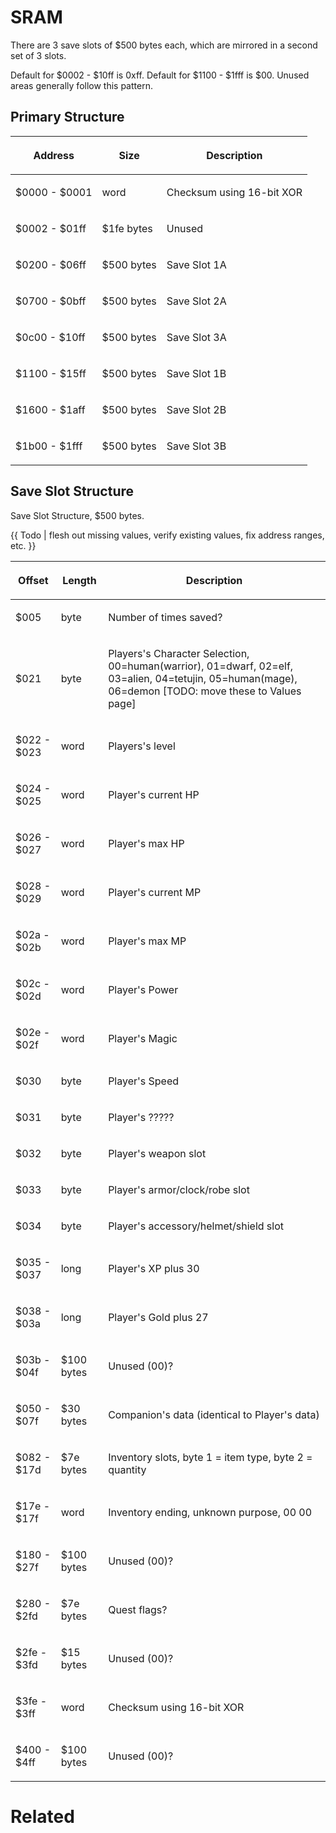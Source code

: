 {{srammap}}

=SRAM=

There are 3 save slots of $500 bytes each, which are mirrored in a second set of 3 slots.

Default for $0002 - $10ff is 0xff.  Default for $1100 - $1fff is $00.  Unused areas generally follow this pattern.

==Primary Structure==

{| class="wikitable"
|-
!  Address  !!  Size  !!  Description
|-
|  $0000 - $0001  ||  word  ||  Checksum using 16-bit XOR
|-  style="background-color: #eaecf0;"
|  $0002 - $01ff  ||  $1fe bytes  ||  Unused
|-
|  $0200 - $06ff  ||  $500 bytes  ||  Save Slot 1A
|-
|  $0700 - $0bff  ||  $500 bytes  ||  Save Slot 2A
|-
|  $0c00 - $10ff  ||  $500 bytes  ||  Save Slot 3A
|-
|  $1100 - $15ff  ||  $500 bytes  ||  Save Slot 1B
|-
|  $1600 - $1aff  ||  $500 bytes  ||  Save Slot 2B
|-
|  $1b00 - $1fff  ||  $500 bytes  ||  Save Slot 3B
|}

==Save Slot Structure==

Save Slot Structure, $500 bytes.

{{ Todo | flesh out missing values, verify existing values, fix address ranges, etc. }}

{| class="wikitable"
!  Offset  !!  Length  !!  Description
|-
|  $005  ||  byte  ||  Number of times saved?
|-
|  $021  ||  byte  ||  Players's Character Selection, 00=human(warrior), 01=dwarf, 02=elf, 03=alien, 04=tetujin, 05=human(mage), 06=demon [TODO: move these to Values page]
|-
|  $022 - $023  ||  word  ||  Players's level
|-
|  $024 - $025  ||  word  ||  Player's current HP
|-
|  $026 - $027  ||  word  ||  Player's max HP
|-
|  $028 - $029  ||  word  ||  Player's current MP
|-
|  $02a - $02b  ||  word  ||  Player's max MP
|-
|  $02c - $02d  ||  word  ||  Player's Power
|-
|  $02e - $02f  ||  word  ||  Player's Magic
|-
|  $030  ||  byte  ||  Player's Speed
|-
|  $031  ||  byte  ||  Player's ?????
|-
|  $032  ||  byte  ||  Player's weapon slot
|-
|  $033  ||  byte  ||  Player's armor/clock/robe slot
|-
|  $034  ||  byte  ||  Player's accessory/helmet/shield slot
|-
|  $035 - $037  ||  long  ||  Player's XP plus 30
|-
|  $038 - $03a  ||  long  ||  Player's Gold plus 27
|-  style="background-color: #eaecf0;"
|  $03b - $04f  ||  $100 bytes  ||  Unused (00)?
|-
|  $050 - $07f  ||  $30 bytes  ||  Companion's data (identical to Player's data)
|-
|  $082 - $17d  ||  $7e bytes  ||  Inventory slots, byte 1 = item type, byte 2 = quantity
|-  style="background-color: #eaecf0;"
|  $17e - $17f  ||  word  ||  Inventory ending, unknown purpose, 00 00
|-  style="background-color: #eaecf0;"
|  $180 - $27f  ||  $100 bytes  ||  Unused (00)?
|-
|  $280 - $2fd  ||  $7e bytes  ||  Quest flags?
|-  style="background-color: #eaecf0;"
|  $2fe - $3fd  ||  $15 bytes  ||  Unused (00)?
|-
|  $3fe - $3ff  ||  word  ||  Checksum using 16-bit XOR
|-  style="background-color: #eaecf0;"
|  $400 - $4ff  ||  $100 bytes  ||  Unused (00)?
|}

=Related=
<br>

{{Internal Data}}
